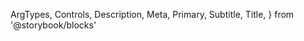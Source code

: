  ArgTypes,
  Controls,
  Description,
  Meta,
  Primary,
  Subtitle,
  Title,
} from '@storybook/blocks'


<Meta of={DateTimePickerStories} />

<Title />

<Subtitle />

<Description />

---

## Props

On top of all the props, attributes and event handler you can set on a `<div />`
element, the component accepts the following props:

<ArgTypes />

## Playground

<Primary />

<Controls />
